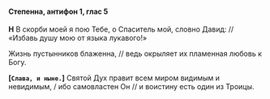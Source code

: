 #### Степенна, антифон 1, глас 5

**Н** В скорби моей я пою Тебе, о Спаситель мой, словно Давид: // «Избавь душу мою от языка лукавого!»

Жизнь пустынников блаженна, // ведь окрыляет их пламенная любовь к Богу.

**[`Слава, и ныне.`]** Святой Дух правит всем миром видимым и невидимым, / ибо самовластен Он // и воистину есть один из Троицы.
